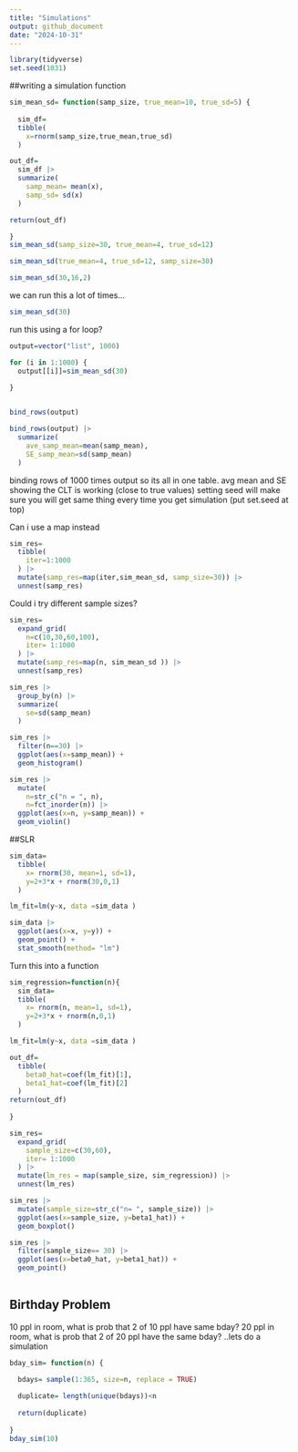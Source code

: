 ```yaml
---
title: "Simulations"
output: github_document
date: "2024-10-31"
---
```


```r
library(tidyverse)
set.seed(1031)
```

##writing a simulation function

```r
sim_mean_sd= function(samp_size, true_mean=10, true_sd=5) {
  
  sim_df=
  tibble(
    x=rnorm(samp_size,true_mean,true_sd)
  )

out_df=
  sim_df |> 
  summarize(
    samp_mean= mean(x),
    samp_sd= sd(x)
  )

return(out_df)

}
sim_mean_sd(samp_size=30, true_mean=4, true_sd=12)

sim_mean_sd(true_mean=4, true_sd=12, samp_size=30)

sim_mean_sd(30,16,2)

```

we can run this a lot of times...
```r
sim_mean_sd(30)
```

run this using a for loop?

```r
output=vector("list", 1000)

for (i in 1:1000) {
  output[[i]]=sim_mean_sd(30)
  
}


bind_rows(output) 

bind_rows(output) |> 
  summarize(
    ave_samp_mean=mean(samp_mean),
    SE_samp_mean=sd(samp_mean)
  )

```
binding rows of 1000 times output so its all in one table. 
avg mean and SE showing the CLT is working (close to true values)
setting seed will make sure you will get same thing every time you get simulation (put set.seed at top)


Can i use a map instead
```r
sim_res=
  tibble(
    iter=1:1000
  ) |> 
  mutate(samp_res=map(iter,sim_mean_sd, samp_size=30)) |> 
  unnest(samp_res)
```

Could i try different sample sizes?

```r
sim_res=
  expand_grid(
    n=c(10,30,60,100),
    iter= 1:1000
  ) |> 
  mutate(samp_res=map(n, sim_mean_sd )) |> 
  unnest(samp_res)
```

```r
sim_res |> 
  group_by(n) |> 
  summarize(
    se=sd(samp_mean)
  )
```


```r
sim_res |> 
  filter(n==30) |> 
  ggplot(aes(x=samp_mean)) +
  geom_histogram()

sim_res |> 
  mutate(
    n=str_c("n = ", n),
    n=fct_inorder(n)) |> 
  ggplot(aes(x=n, y=samp_mean)) + 
  geom_violin()
```

##SLR

```r
sim_data=
  tibble(
    x= rnorm(30, mean=1, sd=1),
    y=2+3*x + rnorm(30,0,1)
  )

lm_fit=lm(y~x, data =sim_data )

sim_data |> 
  ggplot(aes(x=x, y=y)) +
  geom_point() +
  stat_smooth(method= "lm")
```

Turn this into a function
```r
sim_regression=function(n){
  sim_data=
  tibble(
    x= rnorm(n, mean=1, sd=1),
    y=2+3*x + rnorm(n,0,1)
  )

lm_fit=lm(y~x, data =sim_data )

out_df=
  tibble(
    beta0_hat=coef(lm_fit)[1],
    beta1_hat=coef(lm_fit)[2]
  )
return(out_df)
  
} 

sim_res=
  expand_grid(
    sample_size=c(30,60),
    iter= 1:1000
  ) |> 
  mutate(lm_res = map(sample_size, sim_regression)) |> 
  unnest(lm_res)

sim_res |> 
  mutate(sample_size=str_c("n= ", sample_size)) |> 
  ggplot(aes(x=sample_size, y=beta1_hat)) +
  geom_boxplot()

sim_res |> 
  filter(sample_size== 30) |> 
  ggplot(aes(x=beta0_hat, y=beta1_hat)) +
  geom_point()
  
```

## Birthday Problem
10 ppl in room, what is prob that 2 of 10 ppl have same bday? 20 ppl in room, what is prob that 2 of 20 ppl have the same bday? ..lets do a simulation
```r
bday_sim= function(n) {
  
  bdays= sample(1:365, size=n, replace = TRUE)

  duplicate= length(unique(bdays))<n
  
  return(duplicate)
  
}
bday_sim(10)

```


